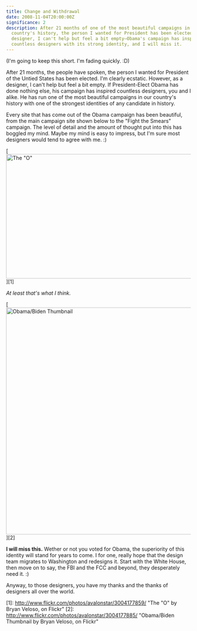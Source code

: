 ```yaml
---
title: Change and Withdrawal
date: 2008-11-04T20:00:00Z
significance: 2
description: After 21 months of one of the most beautiful campaigns in our
  country's history, the person I wanted for President has been elected. As a
  designer, I can't help but feel a bit empty—Obama's campaign has inspired
  countless designers with its strong identity, and I will miss it.
---
```


(I'm going to keep this short. I'm fading quickly. :D)

After 21 months, the people have spoken, the person I wanted for President of the Untied States has been elected. I'm clearly ecstatic. However, as a designer, I can't help but feel a bit empty. If President-Elect Obama has done nothing else, his campaign has inspired countless designers, you and I alike. He has run one of the most beautiful campaigns in our country's history with one of the strongest identities of any candidate in history.

Every site that has come out of the Obama campaign has been beautiful, from the main campaign site shown below to the "Fight the Smears" campaign. The level of detail and the amount of thought put into this has boggled my mind. Maybe my mind is easy to impress, but I'm sure most designers would tend to agree with me. :)

[<img src="https://farm4.static.flickr.com/3225/3004177859_ba384e6b05_o.png" width="620" height="340" alt="The &quot;O&quot;" />][1]

_At least that's what I think._

[<img src="https://farm4.static.flickr.com/3183/3004177885_ba7da13cb3_o.png" width="620" height="620" alt="Obama/Biden Thumbnail" />][2]

**I will miss this.** Wether or not you voted for Obama, the superiority of this identity will stand for years to come. I for one, really hope that the design team migrates to Washington and redesigns it. Start with the White House, then move on to say, the FBI and the FCC and beyond, they desperately need it. :)

Anyway, to those designers, you have my thanks and the thanks of designers all over the world.

[1]: http://www.flickr.com/photos/avalonstar/3004177859/ "The "O" by Bryan Veloso, on Flickr"
[2]: http://www.flickr.com/photos/avalonstar/3004177885/ "Obama/Biden Thumbnail by Bryan Veloso, on Flickr"
